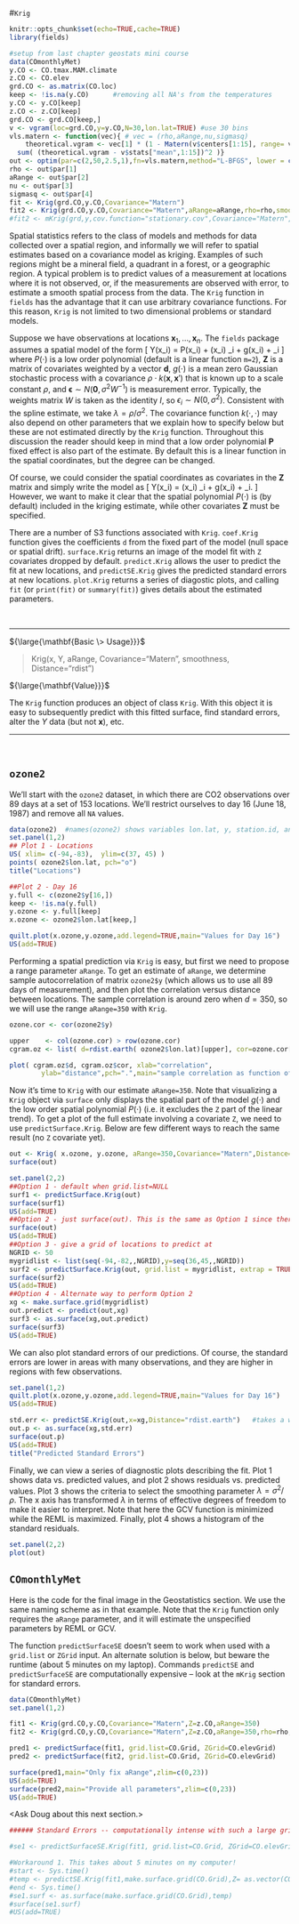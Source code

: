 #`Krig`

```r
knitr::opts_chunk$set(echo=TRUE,cache=TRUE)
library(fields)
```

```r
#setup from last chapter geostats mini course
data(COmonthlyMet)
y.CO <- CO.tmax.MAM.climate
z.CO <- CO.elev
grd.CO <- as.matrix(CO.loc)
keep <- !is.na(y.CO)      #removing all NA's from the temperatures
y.CO <- y.CO[keep]
z.CO <- z.CO[keep]
grd.CO <- grd.CO[keep,]
v <- vgram(loc=grd.CO,y=y.CO,N=30,lon.lat=TRUE) #use 30 bins
vls.matern <- function(vec){ # vec = (rho,aRange,nu,sigmasq)
	theoretical.vgram <- vec[1] * (1 - Matern(v$centers[1:15], range= vec[2], nu = vec[3])) +vec[4]
  sum( (theoretical.vgram - v$stats["mean",1:15])^2 )}
out <- optim(par=c(2,50,2.5,1),fn=vls.matern,method="L-BFGS", lower = c(0,0,1,0), upper = c(25,100,6,3))
rho <- out$par[1]
aRange <- out$par[2]
nu <- out$par[3]
sigmasq <- out$par[4]
fit <- Krig(grd.CO,y.CO,Covariance="Matern")
fit2 <- Krig(grd.CO,y.CO,Covariance="Matern",aRange=aRange,rho=rho,smoothness=nu,sigma2=sigmasq)
#fit2 <- mKrig(grd,y,cov.function="stationary.cov",Covariance="Matern",aRange=aRange)
```

Spatial statistics refers to the class of models and methods for data collected over a spatial region, and informally we will refer to spatial estimates based on a covariance model as kriging. Examples of such regions might be a mineral field, a quadrant in a forest, or a geographic region. A typical problem is to predict values of a measurement at locations where it is not observed, or, if the measurements are observed with error, to estimate a smooth spatial process from the data. The `Krig` function in `fields` has the advantage that it can use arbitrary covariance functions. For this reason, `Krig` is not limited to two dimensional problems or standard models. 
  
Suppose we have observations at locations $\mathbf x_1,\dots, \mathbf x_n$. The
`fields` package assumes a spatial model of the form
\[
Y(\mathbf x_i) = P(\mathbf x_i) + \mathbf{Z}(\mathbf x_i) \mathbf{d}_i + g(\mathbf x_i) + \epsilon_i
\]
where $P(\cdot)$ is a low order polynomial (default is a linear function `m=2`), $\mathbf{Z}$ is a matrix of covariates weighted by a vector $\mathbf{d}$, $g(\cdot)$ is a mean zero Gaussian stochastic process with a covariance $\rho \cdot k(\mathbf x, \mathbf x')$ that is known up to a scale constant $\rho$, and $\boldsymbol \epsilon \sim N(\mathbf 0, \sigma^2 W^{-1})$ is measurement error. Typically, the weights matrix $W$ is taken as the identity $I$, so $\epsilon_i \sim N(0,\sigma^2)$. Consistent with the spline estimate, we take $\lambda = \rho/\sigma^2$. The covariance function $k(\cdot,\cdot)$ may also depend on other parameters that we explain how to specify below but these are not estimated directly by the `Krig` function. Throughout this discussion the reader should keep in mind that a low order polynomial $\mathbf{P}$ fixed effect is also part of the estimate. By default this is a linear function in the spatial coordinates, but the degree can be changed. 

Of course, we could consider the spatial coordinates as covariates in the $\mathbf{Z}$ matrix and simply write the model as
\[
Y(\mathbf x_i) =  \mathbf{Z}(\mathbf x_i) \mathbf{d}_i + g(\mathbf x_i) + \epsilon_i.
\]
However, we want to make it clear that the spatial polynomial $P(\cdot)$ is (by default) included in the kriging estimate, while other covariates $\mathbf{Z}$ must be specified.

There are a number of S3 functions associated with `Krig`. `coef.Krig` function gives the coefficients `d` from the fixed part of the model (null space or spatial drift). `surface.Krig` returns an image of the model fit with `Z` covariates dropped by default. `predict.Krig` allows the user to predict the fit at new locations, and `predictSE.Krig` gives the predicted standard errors at new locations. `plot.Krig` returns a series of diagostic plots, and calling `fit` (or `print(fit)` or `summary(fit)`) gives details about the estimated parameters.

&nbsp; 
  
***

${\large{\mathbf{Basic \> Usage}}}$

> Krig(x, Y, aRange, Covariance="Matern", smoothness, Distance="rdist")  

${\large{\mathbf{Value}}}$

The `Krig` function produces an object of class `Krig`. With this object it is easy to subsequently predict with this fitted surface, find standard errors, alter the $Y$ data (but not $\mathbf x$), etc.

***

&nbsp;

## `ozone2`

We'll start with the `ozone2` dataset, in which there are CO2 observations over 89 days at a set of 153 locations. We'll restrict ourselves to day 16 (June 18, 1987) and remove all `NA` values.

```r
data(ozone2)  #names(ozone2) shows variables lon.lat, y, station.id, and dates
set.panel(1,2)
## Plot 1 - Locations
US( xlim= c(-94,-83),  ylim=c(37, 45) )
points( ozone2$lon.lat, pch="o")
title("Locations")

##Plot 2 - Day 16
y.full <- c(ozone2$y[16,])
keep <- !is.na(y.full)
y.ozone <- y.full[keep]
x.ozone <- ozone2$lon.lat[keep,]

quilt.plot(x.ozone,y.ozone,add.legend=TRUE,main="Values for Day 16")
US(add=TRUE)
```
 
Performing a spatial prediction via `Krig` is easy, but first we need to propose a range parameter `aRange`. To get an estimate of `aRange`, we determine sample autocorrelation of matrix `ozone2$y` (which allows us to use all 89 days of measurement), and then plot the correlation versus distance between locations. The sample correlation is around zero when $d=350$, so we will use the range `aRange=350` with `Krig`.

```r
ozone.cor <- cor(ozone2$y)

upper    <- col(ozone.cor) > row(ozone.cor)
cgram.oz <- list( d=rdist.earth( ozone2$lon.lat)[upper], cor=ozone.cor[upper])

plot( cgram.oz$d, cgram.oz$cor, xlab="correlation",
		ylab="distance",pch=".",main="sample correlation as function of distance")
```

Now it's time to `Krig` with our estimate `aRange=350`. Note that visualizing a `Krig` object via `surface` only displays the spatial part of the model $g(\cdot)$ and the low order spatial polynomial $P(\cdot)$ (i.e. it excludes the `Z ` part of the linear trend). To get a plot of the full estimate involving a covariate `Z`, we need to use `predictSurface.Krig`. Below are few different ways to reach the same result (no `Z` covariate yet).

```r
out <- Krig( x.ozone, y.ozone, aRange=350,Covariance="Matern",Distance="rdist.earth")
surface(out)
```

```r
set.panel(2,2)
##Option 1 - default when grid.list=NULL
surf1 <- predictSurface.Krig(out)
surface(surf1)
US(add=TRUE)
##Option 2 - just surface(out). This is the same as Option 1 since there is no Z.
surface(out)
US(add=TRUE)
##Option 3 - give a grid of locations to predict at
NGRID <- 50
mygridlist <- list(seq(-94,-82,,NGRID),y=seq(36,45,,NGRID))
surf2 <- predictSurface.Krig(out, grid.list = mygridlist, extrap = TRUE)
surface(surf2)
US(add=TRUE)
##Option 4 - Alternate way to perform Option 2
xg <- make.surface.grid(mygridlist)
out.predict <- predict(out,xg)
surf3 <- as.surface(xg,out.predict)
surface(surf3)
US(add=TRUE)
```

We can also plot standard errors of our predictions. Of course, the standard errors are lower in areas with many observations, and they are higher in regions with few observations.

```r
set.panel(1,2)
quilt.plot(x.ozone,y.ozone,add.legend=TRUE,main="Values for Day 16")
US(add=TRUE)

std.err <- predictSE.Krig(out,x=xg,Distance="rdist.earth")   #takes a while
out.p <- as.surface(xg,std.err)
surface(out.p)
US(add=TRUE)
title("Predicted Standard Errors")
```

Finally, we can view a series of diagnostic plots describing the fit. Plot 1 shows data vs. predicted values, and plot 2 shows residuals vs. predicted values. Plot 3 shows the criteria to select the smoothing parameter $\lambda = \sigma^2 / \rho$. The x axis has transformed $\lambda$ in terms of effective degrees of freedom to make it easier to interpret. Note that here the GCV function is minimized while the REML is maximized. Finally, plot 4 shows a histogram of the standard residuals.

```r
set.panel(2,2)
plot(out)
```
 
## `COmonthlyMet`
 
Here is the code for the final image in the Geostatistics section. We use the same naming scheme as in that example. Note that the `Krig` function only requires the `aRange` parameter, and it will estimate the unspecified parameters by REML or GCV.
 
The function `predictSurfaceSE` doesn't seem to work when used with a `grid.list` or `ZGrid` input. An alternate solution is below, but beware the runtime (about 5 minutes on my laptop). Commands `predictSE` and `predictSurfaceSE` are computationally expensive -- look at the `mKrig` section for standard errors.
 
```r
data(COmonthlyMet)
set.panel(1,2)

fit1 <- Krig(grd.CO,y.CO,Covariance="Matern",Z=z.CO,aRange=350)
fit2 <- Krig(grd.CO,y.CO,Covariance="Matern",Z=z.CO,aRange=350,rho=rho,sigma2=sigmasq,smoothness=nu)

pred1 <- predictSurface(fit1, grid.list=CO.Grid, ZGrid=CO.elevGrid)
pred2 <- predictSurface(fit2, grid.list=CO.Grid, ZGrid=CO.elevGrid)

surface(pred1,main="Only fix aRange",zlim=c(0,23))
US(add=TRUE)
surface(pred2,main="Provide all parameters",zlim=c(0,23))
US(add=TRUE)
```

<Ask Doug about this next section.>

```r
###### Standard Errors -- computationally intense with such a large grid.

#se1 <- predictSurfaceSE.Krig(fit1, grid.list=CO.Grid, ZGrid=CO.elevGrid) . . . Throws an error. . .  predictSurfaceSE doesn't seem to cooperate with grid.lists. Below is a workaround.

#Workaround 1. This takes about 5 minutes on my computer!
#start <- Sys.time()
#temp <- predictSE.Krig(fit1,make.surface.grid(CO.Grid),Z= as.vector(CO.elevGrid$z))
#end <- Sys.time()
#se1.surf <- as.surface(make.surface.grid(CO.Grid),temp)
#surface(se1.surf)
#US(add=TRUE)
```
 